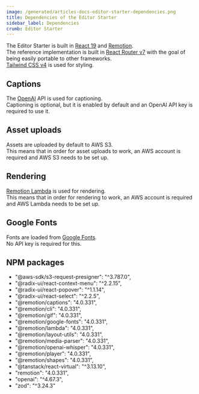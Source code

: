 ```yaml
---
image: /generated/articles-docs-editor-starter-dependencies.png
title: Dependencies of the Editor Starter
sidebar_label: Dependencies
crumb: Editor Starter
---
```


The Editor Starter is built in [React 19](https://react.dev/) and [Remotion](https://www.remotion.dev/).  
The reference implementation is built in [React Router v7](https://reactrouter.com/) with the goal of being easily portable to other frameworks.  
[Tailwind CSS v4](https://tailwindcss.com/) is used for styling.

## Captions

The [OpenAI](https://platform.openai.com/docs/guides/speech-to-text) API is used for captioning.  
Captioning is optional, but it is enabled by default and an OpenAI API key is required to use it.

## Asset uploads

Assets are uploaded by default to AWS S3.  
This means that in order for asset uploads to work, an AWS account is required and AWS S3 needs to be set up.

## Rendering

[Remotion Lambda](https://www.remotion.dev/docs/lambda) is used for rendering.  
This means that in order for rendering to work, an AWS account is required and AWS Lambda needs to be set up.

## Google Fonts

Fonts are loaded from [Google Fonts](https://fonts.google.com/).  
No API key is required for this.

## NPM packages

- "@aws-sdk/s3-request-presigner": "^3.787.0",
- "@radix-ui/react-context-menu": "^2.2.15",
- "@radix-ui/react-popover": "^1.1.14",
- "@radix-ui/react-select": "^2.2.5",
- "@remotion/captions": "4.0.331",
- "@remotion/cli": "4.0.331",
- "@remotion/gif": "4.0.331",
- "@remotion/google-fonts": "4.0.331",
- "@remotion/lambda": "4.0.331",
- "@remotion/layout-utils": "4.0.331",
- "@remotion/media-parser": "4.0.331",
- "@remotion/openai-whisper": "4.0.331",
- "@remotion/player": "4.0.331",
- "@remotion/shapes": "4.0.331",
- "@tanstack/react-virtual": "^3.13.10",
- "remotion": "4.0.331",
- "openai": "^4.67.3",
- "zod": "^3.24.3"
